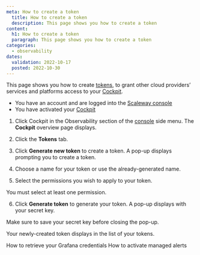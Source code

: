 ```yaml
---
meta: How to create a token
  title: How to create a token
  description: This page shows you how to create a token
content:
  h1: How to create a token
  paragraph: This page shows you how to create a token
categories:
  - observability
dates:
  validation: 2022-10-17
  posted: 2022-10-30
---
```


This page shows you how to create [tokens](/observability/cockpit/concepts/#tokens), to grant other cloud providers’ services and platforms access to your [Cockpit](/observability/cockpit/concepts/#cockpit).

<Message type="requirement">

 - You have an account and are logged into the [Scaleway console](https://console.scaleway.com)
 - You have activated your [Cockpit](/observability/cockpit/how-to/activate-cockpit)

</Message>


1. Click Cockpit in the Observability section of the [console](https://console.scaleway.com/) side menu. The **Cockpit** overview page displays.

2. Click the **Tokens** tab.

3. Click **Generate new token** to create a token. A pop-up displays prompting you to create a token.

4. Choose a name for your token or use the already-generated name.

5. Select the permissions you wish to apply to your token.

  <Message type="important">

   You must select at least one permission.

  </Message>

6. Click **Generate token** to generate your token. A pop-up displays with your secret key.

<Message type="important">

 Make sure to save your secret key before closing the pop-up.

</Message>

Your newly-created token displays in the list of your tokens.

<Navigation title="See Also">
  <PreviousButton to="/observability/cockpit/how-to/retrieve-grafana-credentials/">How to retrieve your Grafana credentials</PreviousButton>
  <NextButton to="/observability/cockpit/how-to/activate-managed-alerts/">How to activate managed alerts</NextButton>
</Navigation>